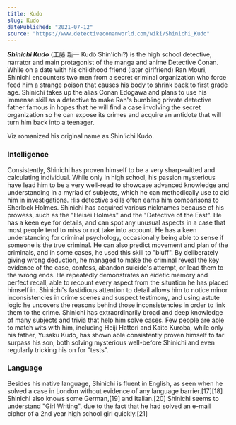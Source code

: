 ```yaml
---
title: Kudo
slug: Kudo
datePublished: "2021-07-12"
source: "https://www.detectiveconanworld.com/wiki/Shinichi_Kudo"
---
```


***Shinichi Kudo*** (工藤 新一 Kudō Shin'ichi?) is the high school detective, narrator and main protagonist of the manga and anime Detective Conan. While on a date with his childhood friend (later girlfriend) Ran Mouri, Shinichi encounters two men from a secret criminal organization who force feed him a strange poison that causes his body to shrink back to first grade age. Shinichi takes up the alias Conan Edogawa and plans to use his immense skill as a detective to make Ran's bumbling private detective father famous in hopes that he will find a case involving the secret organization so he can expose its crimes and acquire an antidote that will turn him back into a teenager.

Viz romanized his original name as Shin'ichi Kudo.

### Intelligence
Consistently, Shinichi has proven himself to be a very sharp-witted and calculating individual. While only in high school, his passion mysterious have lead him to be a very well-read to showcase advanced knowledge and understanding in a myriad of subjects, which he can methodically use to aid him in investigations. His detective skills often earns him comparisons to Sherlock Holmes. Shinichi has acquired various nicknames because of his prowess, such as the "Heisei Holmes" and the "Detective of the East". He has a keen eye for details, and can spot any unusual aspects in a case that most people tend to miss or not take into account. He has a keen understanding for criminal psychology, occasionally being able to sense if someone is the true criminal. He can also predict movement and plan of the criminals, and in some cases, he used this skill to "bluff". By deliberately giving wrong deduction, he managed to make the criminal reveal the key evidence of the case, confess, abandon suicide's attempt, or lead them to the wrong ends. He repeatedly demonstrates an eidetic memory and perfect recall, able to recount every aspect from the situation he has placed himself in. Shinichi's fastidious attention to detail allows him to notice minor inconsistencies in crime scenes and suspect testimony, and using astute logic he uncovers the reasons behind those inconsistencies in order to link them to the crime. Shinichi has extraordinarily broad and deep knowledge of many subjects and trivia that help him solve cases. Few people are able to match wits with him, including Heiji Hattori and Kaito Kuroba, while only his father, Yusaku Kudo, has shown able consistently proven himself to far surpass his son, both solving mysterious well-before Shinichi and even regularly tricking his on for "tests".

### Language
Besides his native language, Shinichi is fluent in English, as seen when he solved a case in London without evidence of any language barrier.[17][18] Shinichi also knows some German,[19] and Italian.[20] Shinichi seems to understand "Girl Writing", due to the fact that he had solved an e-mail cipher of a 2nd year high school girl quickly.[21]